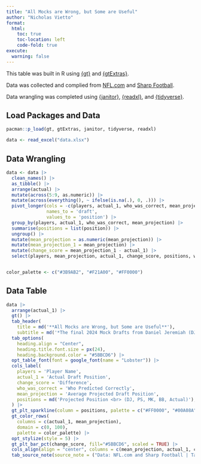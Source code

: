 ```yaml
---
title: "All Mocks are Wrong, but Some are Useful"
author: "Nicholas Vietto"
format: 
  html:
    toc: true
    toc-location: left
    code-fold: true
execute: 
  warning: false
---
```


This table was built in R using [{gt}](https://gt.rstudio.com/) and [{gtExtras}](https://jthomasmock.github.io/gtExtras/). 

Data was collected and complied from [NFL.com](https://www.nfl.com/news/bucky-brooks-2024-nfl-mock-draft-3-0) and [Sharp Football](https://www.sharpfootballanalysis.com/analysis/mel-kiper-mock-draft-nfl/). 

Data wrangling was completed using [{janitor}](https://github.com/sfirke/janitor), [{readxl}](https://github.com/tidyverse/readxl), and [{tidyverse}](https://www.tidyverse.org/). 


## Load Packages and Data

```r

pacman::p_load(gt, gtExtras, janitor, tidyverse, readxl)

data <- read_excel("data.xlsx")


```

## Data Wrangling 

```r


data <- data |> 
  clean_names() |> 
  as_tibble() |> 
  arrange(actual) |> 
  mutate(across(5:9, as.numeric)) |> 
  mutate(across(everything(), ~ ifelse(is.na(.), 0, .))) |> 
  pivot_longer(cols = -c(players, actual_1, who_was_correct, mean_projection),
               names_to = 'draft',
               values_to = 'position') |>
  group_by(players, actual_1, who_was_correct, mean_projection) |> 
  summarise(positions = list(position)) |> 
  ungroup() |> 
  mutate(mean_projection = as.numeric(mean_projection)) |> 
  mutate(mean_projection_1 = mean_projection) |> 
  mutate(change_score = mean_projection_1 - actual_1) |> 
  select(players, mean_projection, actual_1, change_score, positions, who_was_correct)


color_palette <- c("#3B9AB2", "#F21A00", "#FF0000")

```

## Data Table 

```r

data |> 
  arrange(actual_1) |> 
  gt() |> 
  tab_header(
    title = md('**All Mocks are Wrong, but Some are Useful**'),
    subtitle = md('*The final 2024 Mock Drafts from Daniel Jeremiah (DJ), Peter Schrager (PS), Mel Kiper (MK), Bucky Brooks (BB)*')) |> 
  tab_options(
    heading.align = "Center",
    heading.title.font.size = px(24),
    heading.background.color = "#5BBCD6") |> 
  opt_table_font(font = google_font(name = "Lobster")) |> 
  cols_label(
    players = 'Player Name',
    actual_1 = 'Actual Draft Position',
    change_score = 'Difference',
    who_was_correct = 'Who Predicted Correctly',
    mean_projection = 'Average Projected Draft Position',
    positions = md('Projected Position <br> (DJ, PS, MK, BB, Actual)'), 
  ) |> 
  gt_plt_sparkline(column = positions, palette = c("#FF0000", "#00A08A", "#F2AD00", "#F98400", "#5BBCD6"))|> 
  gt_color_rows(
    columns = c(actual_1, mean_projection),
    domain = c(0, 100),
    palette = color_palette) |> 
  opt_stylize(style = 5) |> 
  gt_plt_bar_pct(change_score, fill="#5BBCD6", scaled = TRUE) |> 
  cols_align(align = "center", columns = c(mean_projection, actual_1, change_score)) |> 
  tab_source_note(source_note = ("Data: NFL.com and Sharp Football | Table created by Nicholas Vietto for the 2024 Posit Table Contest"))



```






